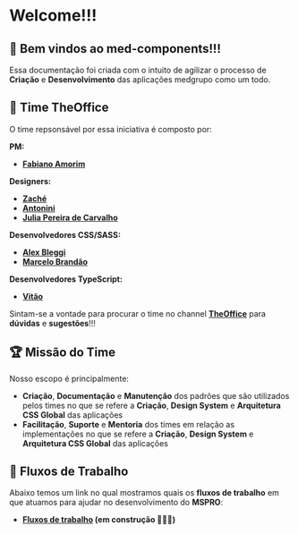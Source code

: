 
<Meta title="General/Welcome" />

# Welcome!!!

## 🚀 Bem vindos ao med-components!!!

Essa documentação foi criada com o intuito de agilizar o processo de **Criação** e **Desenvolvimento** das aplicações medgrupo como um todo.

## 🐙 Time TheOffice

O time repsonsável por essa iniciativa é composto por:

**PM:**
- **[Fabiano Amorim](https://medgrupo.slack.com/archives/D0160S5SY6Q)**

**Designers:**
- **[Zaché](https://medgrupo.slack.com/archives/D01G03KRPKP)**
- **[Antonini](https://medgrupo.slack.com/archives/D01KN4A9Y0L)**
- **[Julia Pereira de Carvalho](https://medgrupo.slack.com/archives/D01LH8QU54M)**

**Desenvolvedores CSS/SASS:**
- **[Alex Bleggi](https://medgrupo.slack.com/team/U0149DLT54Y)**
- **[Marcelo Brandão](https://medgrupo.slack.com/archives/D0143LXCA2Y)**

**Desenvolvedores TypeScript:**
- **[Vitão](https://medgrupo.slack.com/archives/D014A2EBWV9)**

Sintam-se a vontade para procurar o time no channel **[TheOffice](https://medgrupo.slack.com/archives/C013J7002G5)** para **dúvidas** e **sugestões**!!!

## 🏆 Missão do Time

Nosso escopo é principalmente:
- **Criação**, **Documentação** e **Manutenção** dos padrões que são utilizados pelos times no que se refere a **Criação**, **Design System** e **Arquitetura CSS Global** das aplicações
- **Facilitação**, **Suporte** e **Mentoria** dos times em relação as implementações no que se refere a **Criação**, **Design System** e **Arquitetura CSS Global** das aplicações

## 💪 Fluxos de Trabalho

Abaixo temos um link no qual mostramos quais os **fluxos de trabalho** em que atuamos para ajudar no desenvolvimento do **MSPRO**:

- **[Fluxos de trabalho](https://miro.com/app/board/o9J_lVcAbrs=/) (em construção 🚧🚧🚧)**
